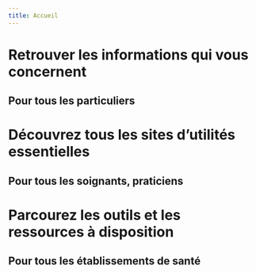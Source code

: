 ```yaml
---
title: Accueil
---
```



<Content>

  # Retrouver les informations qui vous concernent
  ## Pour tous les particuliers

  <PatientCards />

  # Découvrez tous les sites d’utilités essentielles
  ## Pour tous les soignants, praticiens

  <ProfessionalCards />

  # Parcourez les outils et les ressources à disposition
  ## Pour tous les établissements de santé

  <EstablishmentsCards />

</Content>

